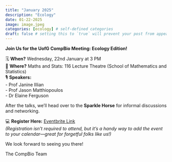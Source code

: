```yaml
---
title: "January 2025"
description: "Ecology"
date: 01-22-2025
image: image.jpeg
categories: [ecology] # self-defined categories
draft: false # setting this to `true` will prevent your post from appearing on your listing page until you're ready!
---
```


**Join Us for the UofG CompBio Meeting: Ecology Edition!**

🗓 **When?** Wednesday, 22nd January at 3 PM\
📍 **Where?** Maths and Stats: 116 Lecture Theatre (School of Mathematics and Statistics)\
🎙 **Speakers:**\
- Prof Janine Illian\
- Prof Jason Matthiopoulos\
- Dr Elaine Ferguson

After the talks, we’ll head over to the **Sparkle Horse** for informal discussions and networking.

💻 **Register Here:** [Eventbrite Link](https://www.eventbrite.co.uk/e/uog-compbio-meeting-ecology-tickets-1117760745479?aff=oddtdtcreator)\
*(Registration isn’t required to attend, but it’s a handy way to add the event to your calendar—great for forgetful folks like us!)*

We look forward to seeing you there!

The CompBio Team
